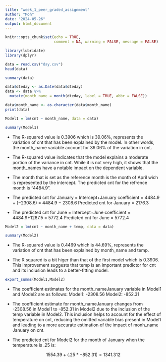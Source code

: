---
title: "week_1_peer_graded_assignment"
author: "Moh"
date: "2024-05-26"
output: html_document
---

```{r setup, include=FALSE}
knitr::opts_chunk$set(echo = TRUE, 
                      comment = NA, warning = FALSE, message = FALSE)
```


```{r}
library(lubridate)
library(dplyr)
```


```{r}
data = read.csv("day.csv")
head(data)
```

```{r}
summary(data)
```
```{r}
data$dteday <- as.Date(data$dteday)
data <- data %>%
  mutate(month_name = month(dteday, label = TRUE, abbr = FALSE))

data$month_name <- as.character(data$month_name)
print(data)
```
```{r}
Model1 = lm(cnt ~ month_name, data = data)
```

```{r}
summary(Model1)
```


* The R-squared value is 0.3906 which is  39.06%, represents the variation of cnt that has been 
explained by the model. In other words, the month_name variable account for 39.06% of the variation in cnt.
* The R-squared value indicates that the model explains a moderate portion of the variance in cnt. While it is not very high, it shows that the month_names have a notable impact on the dependent variable.


* The month that is set as the reference month is the month of April wich is represented by the intercept. The predicted cnt for the refrence month is "4484.9".

* The predicted cnt for January = Intercept+January coefficient
= 4484.9 + (−2308.6)
= 4484.9 − 2308.6 
Predicted cnt for January = 2176.3
* The predicted cnt for June = Intercept+June coefficient
= 4484.9+1287.5
= 5772.4
Predicted cnt for June = 5772.4

```{r}
Model2 = lm(cnt ~ month_name + temp, data = data)
```

```{r}
summary(Model2)
```

* The R-squared value is 0.4469 which is  44.69%, represents the variation of cnt that has been 
explained by month_name and temp.

* The R squared is a bit higer than that of the first model which is 0.3906. This improvement suggests that temp is an important predictor for cnt and its inclusion leads to a better-fitting model.

```{r}
export_summs(Model1,Model2)
```

* The coefficient estimates for the month_nameJanuary variable in Model1 and Model2 are as follows:
Model1: -2308.56
Model2: -852.31
* The coefficient estimate for month_nameJanuary changes from -2308.56 in Model1 to -852.31 in Model2 due to the inclusion of the temp variable in Model2. This inclusion helps to account for the effect of temperature on cnt, reducing the omitted variable bias present in Model1 and leading to a more accurate estimation of the impact of monh_name January on cnt.

* The predicted cnt for Model2 for the month of January when the temperature is .25 is:

$$1554.39 + (.25*-852.31) = 1341.312$$






